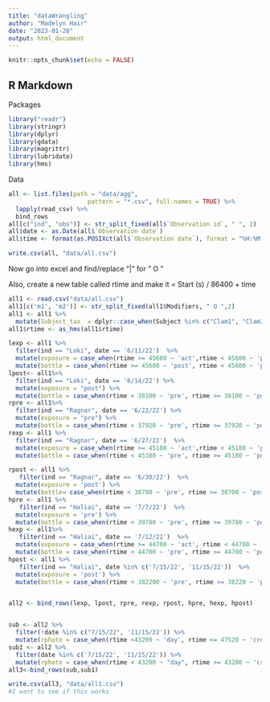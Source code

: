 ```yaml
---
title: "dataWrangling"
author: "Madelyn Hair"
date: "2023-01-28"
output: html_document
---
```


```r
knitr::opts_chunk$set(echo = FALSE)
```

## R Markdown

Packages
```r
library("readr")  
library(stringr)
library(dplyr)
library(gdata)
library(magrittr)
library(lubridate)
library(hms)
```

Data
```r
all <- list.files(path = "data/agg",    
                      pattern = "*.csv", full.names = TRUE) %>%
  lapply(read_csv) %>%  
  bind_rows
all[c("ind", "obs")] <- str_split_fixed(all$`Observation id`, " ", 2)
all$date <- as.Date(all$`Observation date`)
all$time <- format(as.POSIXct(all$`Observation date`), format = "%H:%M:%S")

write.csv(all, "data/all.csv")
```

Now go into excel and find/replace "|" for " O "

Also, create a new table called rtime and make it = Start (s) / 86400 + time

```r
all1 <- read.csv("data/all.csv")
all1[c('m1', 'm2')] <- str_split_fixed(all1$Modifiers, " O ",2)  
all1 <- all1 %>%
  mutate(Subject_tax  = dplyr::case_when(Subject %in% c("Clam1", "Clam2", "Clam3")~ "Clam", Subject %in% c("Hermit Crab1", "Hermit Crab2", "Hermit Crab3") ~ "Hermit Crab", Subject%in%c("Swim Crab1", "Swim Crab2", "Swim Crab3") ~ "Swim Crab", Subject%in%c("Snail1", "Snail2", "Snail3") ~ "Snail", Subject == "Octopus" ~ "Octopus", TRUE ~ "error"))
all1$rtime <- as_hms(all1$rtime)

```


```r
lexp <- all1 %>%
  filter(ind == "Loki", date == '6/11/22')  %>%
  mutate(exposure = case_when(rtime >= 45600 ~ 'act',rtime < 45600 ~ 'pre',  TRUE ~ 'error')) %>%
  mutate(bottle = case_when(rtime >= 45600 ~ 'post', rtime < 45600 ~ 'pre', TRUE ~ 'error'))
lpost<- all1%>%
  filter(ind == "Loki", date == '6/14/22') %>%
  mutate(exposure = "post") %>%
  mutate(bottle = case_when(rtime < 38100 ~ 'pre', rtime >= 38100 ~ 'post'))
rpre <- all1%>%
  filter(ind == "Ragnar", date == '6/22/22') %>%
  mutate(exposure = "pre") %>%
  mutate(bottle = case_when(rtime < 37920 ~ 'pre', rtime >= 37920 ~ 'post'))
rexp <- all1 %>%
  filter(ind == "Ragnar", date == '6/27/22')  %>%
  mutate(exposure = case_when(rtime >= 45180 ~ 'act',rtime < 45180 ~ 'pre',  TRUE ~ 'error')) %>%
  mutate(bottle = case_when(rtime < 45180 ~ 'pre', rtime >= 45180 ~ 'post'))

rpost <- all1 %>%
   filter(ind == "Ragnar", date == '6/30/22')  %>%
  mutate(exposure = 'post') %>%
  mutate(bottle= case_when(rtime < 38700 ~ 'pre', rtime >= 38700 ~ 'post'))
hpre <- all1 %>%
   filter(ind == "Haliai", date == '7/7/22')  %>%
  mutate(exposure = 'pre') %>%
  mutate(bottle = case_when(rtime < 39780 ~ 'pre', rtime >= 39780 ~ 'post'))
hexp <- all1%>%
   filter(ind == "Haliai", date == '7/12/22')  %>%
  mutate(exposure = case_when(rtime >= 44700 ~ 'act', rtime < 44700 ~ 'pre',  TRUE ~ 'error')) %>%
  mutate(bottle = case_when(rtime < 44700 ~ 'pre', rtime >= 44700 ~ 'post'))
hpost <- all1 %>%
   filter(ind == "Haliai", date %in% c('7/15/22', '11/15/22'))  %>%
  mutate(exposure = 'post') %>%
  mutate(bottle = case_when(rtime < 382200 ~ 'pre', rtime >= 38220 ~ 'post'))


all2 <- bind_rows(lexp, lpost, rpre, rexp, rpost, hpre, hexp, hpost)


sub <- all2 %>%
  filter(!date %in% c("7/15/22", '11/15/22')) %>%
  mutate(rphoto = case_when(rtime <43200 ~ 'day', rtime <= 47520 ~ 'crep', TRUE ~ 'night'))
sub1 <- all2 %>%
  filter(date %in% c('7/15/22', '11/15/22')) %>%
  mutate(rphoto = case_when(rtime < 43200 ~ "day", rtime >= 43200 ~ 'crep', TRUE ~ 'error'))
all3<-bind_rows(sub,sub1)
```

```r

write.csv(all3, "data/all1.csv")
#I want to see if this works

```


